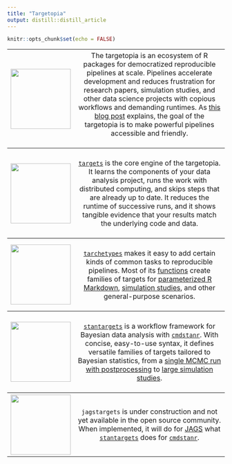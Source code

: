 ```yaml
---
title: "Targetopia"
output: distill::distill_article
---
```


```r
knitr::opts_chunk$set(echo = FALSE)
```

<table>

<tr>
<th>
[<img src="https://raw.githubusercontent.com/wlandau/wlandau.github.io/main/images/targetopia/logo.png" height="139px">](https://raw.githubusercontent.com/wlandau/wlandau.github.io/main/images/targetopia.png)
</th>
<th style="font-weight:normal;">
The targetopia is an ecosystem of R packages for democratized reproducible pipelines at scale. Pipelines accelerate development and reduces frustration for research papers, simulation studies, and other data science projects with copious workflows and demanding runtimes. As [this blog post](https://wlandau.github.io/posts/2020-12-14-targetopia/) explains, the goal of the targetopia is to make powerful pipelines accessible and friendly.<br><br>
</th>
</tr>

<tr>
<th>
[<img src="https://raw.githubusercontent.com/wlandau/targets/main/man/figures/logo.png" height="139px">](https://wlandau.github.io/targets)
</th>
<th style="font-weight:normal;">
<br>[`targets`](https://wlandau.github.io/targets) is the core engine of the targetopia. It learns the components of your data analysis project, runs the work with distributed computing, and skips steps that are already up to date. It reduces the runtime of successive runs, and it shows tangible evidence that your results match the underlying code and data.<br><br>
</th>

<tr>

<tr>
<th>
[<img src="https://raw.githubusercontent.com/wlandau/tarchetypes/main/man/figures/logo.png" height="139px">](https://wlandau.github.io/tarchetypes)
</th>
<th style="font-weight:normal;">
<br>[`tarchetypes`](https://wlandau.github.io/tarchetypes) makes it easy to add certain kinds of common tasks to reproducible pipelines. Most of its [functions](https://wlandau.github.io/tarchetypes/reference/index.html) create families of targets for [parameterized R Markdown](https://wlandau.github.io/tarchetypes/reference/tar_render_rep.html), [simulation studies](https://wlandau.github.io/tarchetypes/reference/tar_rep.html), and other general-purpose scenarios.<br><br>
</th>

<tr>
<th>
[<img src="https://raw.githubusercontent.com/wlandau/stantargets/main/man/figures/logo.png" height="139px">](https://wlandau.github.io/stantargets)
</th>
<th style="font-weight:normal;">
<br>
[`stantargets`](https://wlandau.github.io/stantargets) is a workflow framework for Bayesian data analysis with [`cmdstanr`](https://mc-stan.org/cmdstanr/). With concise, easy-to-use syntax, it defines versatile families of targets tailored to Bayesian statistics, from a [single MCMC run with postprocessing](https://wlandau.github.io/stantargets/articles/mcmc.html) to [large simulation studies](https://wlandau.github.io/stantargets/articles/mcmc_rep.html).
<br><br>
</th>

<tr>
<th>
<img src="https://raw.githubusercontent.com/wlandau/wlandau.github.io/main/images/jagstargets.png" height="139px">
</th>
<th style="font-weight:normal;">
<br>
`jagstargets` is under construction and not yet available in the open source community. When implemented, it will do for [JAGS](http://mcmc-jags.sourceforge.net/) what [`stantargets`](https://wlandau.github.io/stantargets) does for [`cmdstanr`](https://mc-stan.org/cmdstanr/). 
<br><br>
</th>

</table>
